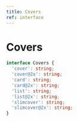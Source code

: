 ```yaml
---
title: Covers
ref: interface
---
```


# Covers

```ts
interface Covers {
  'cover': string;
  'cover@2x': string;
  'card': string;
  'card@2x': string;
  'list': string;
  'list@2x': string;
  'slimcover': string;
  'slimcover@2x': string;
}
```
